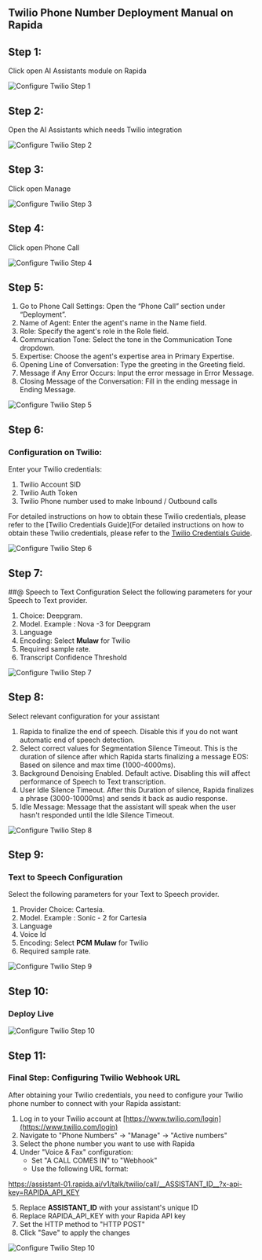 ## Twilio Phone Number Deployment Manual on Rapida

## Step 1:

Click open AI Assistants module on Rapida

![Configure Twilio Step 1](/images/configure_twilio_1.png)

## Step 2:

Open the AI Assistants which needs Twilio integration

![Configure Twilio Step 2](/images/configure_twilio_2.png)

## Step 3: 

Click open Manage

![Configure Twilio Step 3](/images/configure_twilio_3.png)

## Step 4: 

Click open Phone Call 

![Configure Twilio Step 4](/images/configure_twilio_4.png)


## Step 5:

1. Go to Phone Call Settings: Open the “Phone Call” section under “Deployment”.
2. Name of Agent: Enter the agent's name in the Name field.
3. Role: Specify the agent's role in the Role field.
4. Communication Tone: Select the tone in the Communication Tone dropdown.
5. Expertise: Choose the agent's expertise area in Primary Expertise.
6. Opening Line of Conversation: Type the greeting in the Greeting field.
7. Message if Any Error Occurs: Input the error message in Error Message.
8. Closing Message of the Conversation: Fill in the ending message in Ending Message.

![Configure Twilio Step 5](/images/configure_twilio_5.png)

## Step 6:
### Configuration on Twilio:

Enter your Twilio credentials:

1. Twilio Account SID  
2. Twilio Auth Token  
3. Twilio Phone number used to make Inbound / Outbound calls

For detailed instructions on how to obtain these Twilio credentials, please refer to the [Twilio Credentials Guide](For detailed instructions on how to obtain these Twilio credentials, please refer to the [Twilio Credentials Guide](/assistants/twilio-credentials).


![Configure Twilio Step 6](/images/configure_twilio_6.png)

## Step 7:
##@ Speech to Text Configuration
Select the following parameters for your Speech to Text provider. 

1. Choice: Deepgram.  
2. Model. Example : Nova \-3 for Deepgram  
3. Language  
4. Encoding: Select **Mulaw** for Twilio  
5. Required sample rate.  
6. Transcript Confidence Threshold

![Configure Twilio Step 7](/images/configure_twilio_7.png)

## Step 8:
Select relevant configuration for your assistant

1. Rapida to finalize the end of speech. Disable this if you do not want automatic end of speech detection.  
2. Select correct values for Segmentation Silence Timeout. This is the duration of silence after which Rapida starts finalizing a message EOS: Based on silence and max time (1000-4000ms).  
3. Background Denoising Enabled. Default active. Disabling this will affect performance of Speech to Text transcription.  
4. User Idle Silence Timeout. After this Duration of silence, Rapida finalizes a phrase (3000-10000ms) and sends it back as audio response.  
5. Idle Message: Message that the assistant will speak when the user hasn't responded until the Idle Silence Timeout.

![Configure Twilio Step 8](/images/configure_twilio_8.png)

## Step 9:
### Text to Speech Configuration

Select the following parameters for your Text to Speech provider. 

1. Provider Choice: Cartesia.  
2. Model. Example : Sonic \- 2 for Cartesia  
3. Language  
4. Voice Id   
5. Encoding: Select **PCM** **Mulaw** for Twilio  
6. Required sample rate.


![Configure Twilio Step 9](/images/configure_twilio_9.png)

## Step 10:
### Deploy Live

![Configure Twilio Step 10](/images/configure_twilio_10.png)

## Step 11:
### Final Step: Configuring Twilio Webhook URL

After obtaining your Twilio credentials, you need to configure your Twilio phone number to connect with your Rapida assistant:

1. Log in to your Twilio account at [https://www.twilio.com/login](https://www.twilio.com/login)
2. Navigate to "Phone Numbers" → "Manage" → "Active numbers"
3. Select the phone number you want to use with Rapida
4. Under "Voice & Fax" configuration:
   - Set "A CALL COMES IN" to "Webhook"
   - Use the following URL format: 

 https://assistant-01.rapida.ai/v1/talk/twilio/call/__ASSISTANT_ID__?x-api-key=RAPIDA_API_KEY

5. Replace __ASSISTANT_ID__ with your assistant's unique ID
6. Replace RAPIDA_API_KEY with your Rapida API key
7. Set the HTTP method to "HTTP POST"
8. Click "Save" to apply the changes

![Configure Twilio Step 10](/images/twilio-webhook-config.png)


